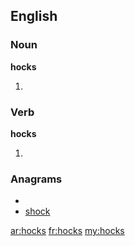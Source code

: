 ==English==
===Noun===
'''hocks''' 
# {{plural of|[[hock]]}}

===Verb===
'''hocks''' 
# {{third-person singular of|[[hock]]}}

===Anagrams===
* {{alphagram|chkos}}
* [[shock#English|shock]]

[[ar:hocks]]
[[fr:hocks]]
[[my:hocks]]